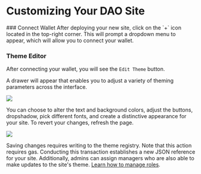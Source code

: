 
# Customizing Your DAO Site

<Steps>
###  Connect Wallet
After deploying your new site, click on the `+` icon located in the top-right corner. This will prompt a dropdown menu to appear, which will allow you to connect your wallet.

### Theme Editor

After connecting your wallet, you will see the `Edit Theme` button.

A drawer will appear that enables you to adjust a variety of theming parameters across the interface.


![](public/colors.gif)


You can choose to alter the text and background colors, adjust the buttons, dropshadow, pick different fonts, and create a distinctive appearance for your site. To revert your changes, refresh the page.


![](public/fonts.gif)

Saving changes requires writing to the theme registry. Note that this action requires gas. Conducting this transaction establishes a new JSON reference for your site. Additionally, admins can assign managers who are also able to make updates to the site's theme. [Learn how to manage roles](/docs/advanced/manage_roles/).
</Steps>
